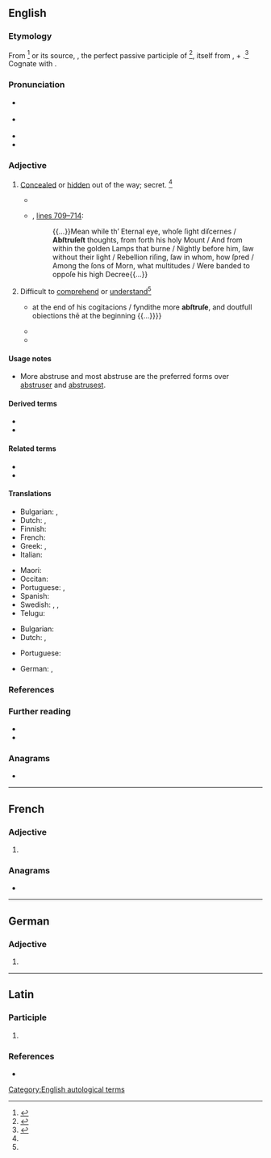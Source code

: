 ==English==

===Etymology===
From {{etyl|fr|en}} {{m|fr|abstrus}}<ref name=SOED>{{R:SOED5|page=10}}</ref> or its source, {{etyl|la|en}} {{m|la|abstrūsus||hidden, concealed}}, the perfect passive participle of {{m|la|abstrūdō||conceal, to push away}}<ref name=WI3>{{R:MW3 1976|page=8}}</ref>, itself from {{m|la|ab}}, {{m|la|abs||away}} + {{m|la|trūdō||thrust, push}}.<ref name=RHD>{{R:RHCD|page=7}}</ref> Cognate with {{etyl|de|en}} {{m|de|abstrus}}.

===Pronunciation===
* {{a|RP}} {{IPA|/əbˈstɹuːs/|lang=en}}
* {{a|GA}} {{IPA|/æbˈstɹus/|/əb-/|lang=en}}
* {{rhymes|uːs|lang=en}}
* {{hyphenation|ab|struse|lang=en}}

===Adjective===
{{en-adj|er|more}}

# {{lb|en|obsolete}} [[conceal|Concealed]] or [[hidden]] out of the way; secret. {{defdate|Attested from the late 16<sup>th</sup> century until the mid 18<sup>th</sup> century.}}<ref name=SOED/>
#* {{quote-book|year=1612|author=[[w:Thomas Shelton (translator)|Thomas Shelton]], transl.|type=translation|by={{w|Miguel de Cervantes}}|title=The History of the Valorous and Wittie Knight-Errant Don-Quixote Of the Mancha|url=https://books.google.com/books?id=dgCNj8Bo1e8C|location=London|publisher={{w|William Stansby}} for [[w:Edward Blount|Ed[ward] Blount]]|section=part 4|chapter=XV|page=500|passage=O who is he that could carrie newes to our olde father, that thou wert but aliue, although thou wert hidden in the moſt '''abſtruſe''' dungeons of Barbarie ; for his riches, my brothers and mine would fetch thee from thence.}}
#* {{RQ:Milton Lost|V}}, [https://archive.org/stream/paradiselostpoem00milt_0#page/n159 lines 709–714]:
#*: {{...}}Mean while th’ Eternal eye, whoſe ſight diſcernes / '''Abſtruſeſt''' thoughts, from forth his holy Mount / And from within the golden Lamps that burne / Nightly before him, ſaw without their light / Rebellion riſing, ſaw in whom, how ſpred / Among the ſons of Morn, what multitudes / Were banded to oppoſe his high Decree{{...}}
# Difficult to [[comprehend]] or [[understand]]{{defdate|First attested in the late 16<sup>th</sup> century.}}<ref name=SOED/>
#: {{syn|en|recondite|obscure|esoteric}}
#* {{quote-book|year=1548|author=Bishop John Hooper|title=A Declaration of the Ten Holy Comaundementes of Almygthye God|chapter=Curiosity|page=218|passage={{...}} at the end of his cogitacions / fyndithe more '''abſtruſe''', and doutfull obiections thē at the beginning {{...}}}}
#* {{quote-book|year=1748|author=David Hume|chapter=An Enquiry concerning Human Understanding|title=Essays and Treatises on Several Subjects|url=https://books.google.com/books?id=URNIAAAAMAAJ|edition=new|volume=II|location=London|publisher=T. Cadell|year_published=1772|section=section I|page=4|passage=It is certain that the eaſy and obvious philoſophy will always, with the generality of mankind, have the preference above the accurate and '''abſtruſe''' ; and by many will be recommended, not only as more agreeable, but more uſeful than the other.}}
#* {{quote-book|year=1854|author=[[w:Henry Hart Milman|Henry Hart Milman]]|chapter=Pelagianism|title=History of Latin Christianity|volume=I|location=London|publisher=John Murray|section=book II|passage=A second rescript followed, commanding all bishops not merely to subscribe to the dominant opinions on these profound and '''abstruse''' topics, but to condemn their authors, Pelagius and Cœlestius, as irreclaimable heretics, and this under pain of deprivation and banishment.}}

====Usage notes====
* More abstruse and most abstruse are the preferred forms over [[abstruser]] and [[abstrusest]].

====Derived terms====
* {{l|en|abstrusely}}
* {{l|en|abstruseness}}

====Related terms====
* {{l|en|abstrude}}
* {{l|en|abstrusion}}

====Translations====
{{trans-top|difficult to comprehend}}
* Bulgarian: {{t+|bg|неясен}}, {{t|bg|труден за разбиране}}
* Dutch: {{t|nl|onbevattelijk}}, {{t+|nl|ondoorgrondelijk}}
* Finnish: {{t|fi|vaikeaselkoinen}}
* French: {{t+|fr|abstrus}}
* Greek: {{t+|el|δυσνόητος|m}}, {{t+|el|ασαφής|m}}
* Italian: {{t+|it|astruso}}
{{trans-mid}}
* Maori: {{t|mi|ākahukahu}}
* Occitan: {{t|oc|abstrús}}
* Portuguese: {{t+|pt|abstruso|m}}, {{t+|pt|abstruso}}
* Spanish: {{t+|es|abstruso|m}}
* Swedish: {{t+|sv|svårfattlig}}, {{t+|sv|dunkel}}, {{t+|sv|abstrus}}
* Telugu: {{t+|te|గూఢము}}
{{trans-bottom}}

{{trans-top|concealed}}
* Bulgarian: {{t+|bg|скрит}}
* Dutch: {{t+|nl|verborgen}}, {{t+|nl|versluierd}}
{{trans-mid}}
* Portuguese: {{t+|pt|abstruso}}
{{trans-bottom}}

{{checktrans-top}}
* German: {{t-check|de|abstrus}}, {{t-check|de|unfaßbar}}
{{trans-mid}}
{{trans-bottom}}

===References===
<references/>

===Further reading===
* {{R:Webster 1913}}
* {{R:Century 1911}}

===Anagrams===
* {{anagrams|en|Staubers|Straubes|surbates|surbeats}}

[[Category:English autological terms]]

----

==French==

===Adjective===
{{head|fr|adjective form}}

# {{feminine singular of|abstrus|lang=fr}}

===Anagrams===
* {{l|fr|arbustes}}

----

==German==

===Adjective===
{{head|de|adjective form}}

# {{de-inflected form of|abstrus}}

----

==Latin==

===Participle===
{{la-part-form|abstrūse}}

# {{inflection of|abstrūsus||voc|m|s|lang=la}}

===References===
* {{R:L&S}}